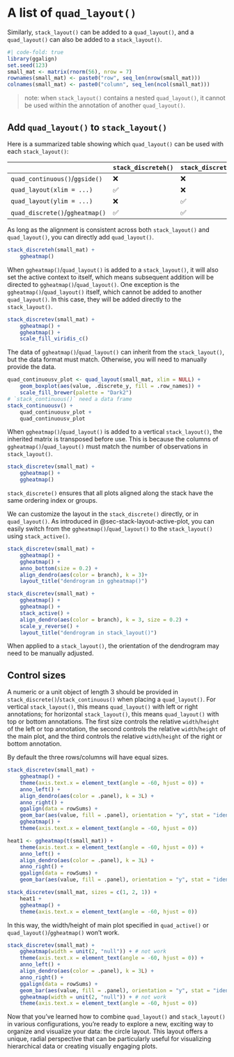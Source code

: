 # A list of `quad_layout()` {#sec-multiple-quad-layouts}
Similarly, `stack_layout()` can be added to a `quad_layout()`, and a
`quad_layout()` can also be added to a `stack_layout()`.

```r
#| code-fold: true
library(ggalign)
set.seed(123)
small_mat <- matrix(rnorm(56), nrow = 7)
rownames(small_mat) <- paste0("row", seq_len(nrow(small_mat)))
colnames(small_mat) <- paste0("column", seq_len(ncol(small_mat)))
```

> note: when `stack_layout()` contains a nested `quad_layout()`, it cannot be used
within the annotation of another `quad_layout()`. 

## Add `quad_layout()` to `stack_layout()`
Here is a summarized table showing which `quad_layout()` can be used with each
`stack_layout()`:

|                                 | `stack_discreteh()` | `stack_discretev()` | `stack_continuoush()` | `stack_continuousv()` |
| ------------------------------- | ------------------- | ------------------- | --------------------- | --------------------- |
| `quad_continuous()`/`ggside()`  | ❌                  | ❌                  | ✅                    | ✅                    |
| `quad_layout(xlim = ...)`       | ✅                  | ❌                  | ❌                    | ✅                    |
| `quad_layout(ylim = ...)`       | ❌                  | ✅                  | ✅                    | ❌                    |
| `quad_discrete()`/`ggheatmap()` | ✅                  | ✅                  | ❌                    | ❌                    |

As long as the alignment is consistent across both `stack_layout()` and
`quad_layout()`, you can directly add `quad_layout()`.

```r
stack_discreteh(small_mat) +
    ggheatmap()
```

When `ggheatmap()`/`quad_layout()` is added to a `stack_layout()`, it will also
set the active context to itself, which means subsequent addition will be
directed to `ggheatmap()`/`quad_layout()`. One exception is the
`ggheatmap()`/`quad_layout()` itself, which cannot be added to another
`quad_layout()`. In this case, they will be added directly to the
`stack_layout()`.

```r
stack_discretev(small_mat) +
    ggheatmap() +
    ggheatmap() +
    scale_fill_viridis_c()
```

The data of `ggheatmap()`/`quad_layout()` can inherit from the `stack_layout()`,
but the data format must match. Otherwise, you will need to manually provide the
data.

```r
quad_continuousv_plot <- quad_layout(small_mat, xlim = NULL) +
    geom_boxplot(aes(value, .discrete_y, fill = .row_names)) +
    scale_fill_brewer(palette = "Dark2")
# `stack_continuous()` need a data frame
stack_continuousv() +
    quad_continuousv_plot +
    quad_continuousv_plot
```

When `ggheatmap()`/`quad_layout()` is added to a vertical `stack_layout()`,
the inherited matrix is transposed before use. This is because the columns of
`ggheatmap()`/`quad_layout()` must match the number of observations in
`stack_layout()`.
```r
stack_discretev(small_mat) +
    ggheatmap() +
    ggheatmap()
```

`stack_discrete()` ensures that all plots aligned along the stack have the same
ordering index or groups.

We can customize the layout in the `stack_discrete()` directly, or in
`quad_layout()`. As introduced in @sec-stack-layout-active-plot, you can easily
switch from the `ggheatmap()`/`quad_layout()` to the `stack_layout()` using
`stack_active()`.

::: {.grid}

::: {.g-col-6}
```r
stack_discretev(small_mat) +
    ggheatmap() +
    ggheatmap() +
    anno_bottom(size = 0.2) +
    align_dendro(aes(color = branch), k = 3)+
    layout_title("dendrogram in ggheatmap()")
```
:::

::: {.g-col-6}
```r
stack_discretev(small_mat) +
    ggheatmap() +
    ggheatmap() +
    stack_active() +
    align_dendro(aes(color = branch), k = 3, size = 0.2) +
    scale_y_reverse() +
    layout_title("dendrogram in stack_layout()")
```
:::

:::

When applied to a `stack_layout()`, the orientation of the dendrogram may need
to be manually adjusted.

## Control sizes
A numeric or a unit object of length 3 should be provided in
`stack_discrete()`/`stack_continuous()` when placing a `quad_layout()`. For
vertical `stack_layout()`, this means `quad_layout()` with left or right
annotations; for horizontal `stack_layout()`, this means `quad_layout()` with
top or bottom annotations. The first size controls the relative `width`/`height`
of the left or top annotation, the second controls the relative `width`/`height`
of the main plot, and the third controls the relative `width`/`height` of the
right or bottom annotation. 

By default the three rows/columns will have equal sizes.
```r
stack_discretev(small_mat) +
    ggheatmap() +
    theme(axis.text.x = element_text(angle = -60, hjust = 0)) +
    anno_left() +
    align_dendro(aes(color = .panel), k = 3L) +
    anno_right() +
    ggalign(data = rowSums) +
    geom_bar(aes(value, fill = .panel), orientation = "y", stat = "identity") +
    ggheatmap() +
    theme(axis.text.x = element_text(angle = -60, hjust = 0))
```

```r
heat1 <- ggheatmap(t(small_mat)) +
    theme(axis.text.x = element_text(angle = -60, hjust = 0)) +
    anno_left() +
    align_dendro(aes(color = .panel), k = 3L) +
    anno_right() +
    ggalign(data = rowSums) +
    geom_bar(aes(value, fill = .panel), orientation = "y", stat = "identity")

stack_discretev(small_mat, sizes = c(1, 2, 1)) +
    heat1 +
    ggheatmap() +
    theme(axis.text.x = element_text(angle = -60, hjust = 0))
```

In this way, the width/height of main plot specified in `quad_active()` or
`quad_layout()`/`ggheatmap()` won't work.
```r
stack_discretev(small_mat) +
    ggheatmap(width = unit(2, "null")) + # not work
    theme(axis.text.x = element_text(angle = -60, hjust = 0)) +
    anno_left() +
    align_dendro(aes(color = .panel), k = 3L) +
    anno_right() +
    ggalign(data = rowSums) +
    geom_bar(aes(value, fill = .panel), orientation = "y", stat = "identity") +
    ggheatmap(width = unit(2, "null")) + # not work
    theme(axis.text.x = element_text(angle = -60, hjust = 0))
```

Now that you've learned how to combine `quad_layout()` and `stack_layout()` in
various configurations, you're ready to explore a new, exciting way to organize
and visualize your data: the circle layout. This layout offers a unique, radial
perspective that can be particularly useful for visualizing hierarchical data or
creating visually engaging plots.
